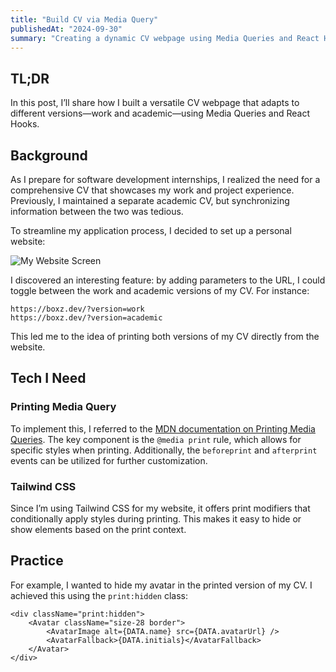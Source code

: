 ```yaml
---
title: "Build CV via Media Query"
publishedAt: "2024-09-30"
summary: "Creating a dynamic CV webpage using Media Queries and React Hooks."
---
```


## TL;DR

In this post, I’ll share how I built a versatile CV webpage that adapts to different versions—work and academic—using Media Queries and React Hooks.

## Background

As I prepare for software development internships, I realized the need for a comprehensive CV that showcases my work and project experience. Previously, I maintained a separate academic CV, but synchronizing information between the two was tedious.

To streamline my application process, I decided to set up a personal website:

![My Website Screen](/cv-media-query/my-website.png)

I discovered an interesting feature: by adding parameters to the URL, I could toggle between the work and academic versions of my CV. For instance:

```
https://boxz.dev/?version=work
https://boxz.dev/?version=academic
```

This led me to the idea of printing both versions of my CV directly from the website.

## Tech I Need

### Printing Media Query

To implement this, I referred to the [MDN documentation on Printing Media Queries](https://developer.mozilla.org/en-US/docs/Web/CSS/CSS_media_queries/Printing). The key component is the `@media print` rule, which allows for specific styles when printing. Additionally, the `beforeprint` and `afterprint` events can be utilized for further customization.

### Tailwind CSS

Since I’m using Tailwind CSS for my website, it offers print modifiers that conditionally apply styles during printing. This makes it easy to hide or show elements based on the print context.

## Practice

For example, I wanted to hide my avatar in the printed version of my CV. I achieved this using the `print:hidden` class:

```tsx
<div className="print:hidden">
    <Avatar className="size-28 border">
        <AvatarImage alt={DATA.name} src={DATA.avatarUrl} />
        <AvatarFallback>{DATA.initials}</AvatarFallback>
    </Avatar>
</div>
```